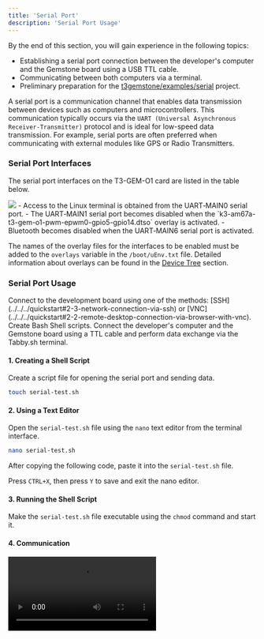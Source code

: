 ```yaml
---
title: 'Serial Port'
description: 'Serial Port Usage'
---
```



<Tip>
By the end of this section, you will gain experience in the following topics:

- Establishing a serial port connection between the developer's computer and the Gemstone board using a USB TTL cable.
- Communicating between both computers via a terminal.
- Preliminary preparation for the [t3gemstone/examples/serial](https://github.com/t3gemstone/examples/tree/main/serial) project.
</Tip>

A serial port is a communication channel that enables data transmission between devices such as computers and
microcontrollers. This communication typically occurs via the `UART (Universal Asynchronous Receiver-Transmitter)`
protocol and is ideal for low-speed data transmission. For example, serial ports are often preferred when
communicating with external modules like GPS or Radio Transmitters.

### Serial Port Interfaces

The serial port interfaces on the T3-GEM-O1 card are listed in the table below.

<Frame caption="Todo: Pins where the seriport connection can be made">
  <img className="rounded-lg" noZoom src="/images/under-construction.png" />
</Frame>

<SnippetDevices int="Interface" device="Device" file="Overlay File" notes="Notes" />

<Note>
- Access to the Linux terminal is obtained from the UART‑MAIN0 serial port.
- The UART‑MAIN1 serial port becomes disabled when the `k3-am67a-t3-gem-o1-pwm-epwm0-gpio5-gpio14.dtso` overlay is activated.
- Bluetooth becomes disabled when the UART‑MAIN6 serial port is activated.

</Note>

The names of the overlay files for the interfaces to be enabled must be added to the `overlays` variable
in the `/boot/uEnv.txt` file. Detailed information about overlays can be found in the
[Device Tree](./introduction/#2-device-tree) section.

### Serial Port Usage

<Steps>
  <Step title="SSH/VNC Connection">
  Connect to the development board using one of the methods: [SSH](../../../quickstart#2-3-network-connection-via-ssh) or
  [VNC](../../../quickstart#2-2-remote-desktop-connection-via-browser-with-vnc).
  </Step>
  <Step title="Shell">
  Create Bash Shell scripts.
  </Step>
  <Step title="TTL and Terminal">
  Connect the developer's computer and the Gemstone board using a TTL cable and perform data exchange via the Tabby.sh terminal.
  </Step>
</Steps>

#### 1. Creating a Shell Script

Create a script file for opening the serial port and sending data.

```bash
touch serial-test.sh
```

#### 2. Using a Text Editor

Open the `serial-test.sh` file using the `nano` text editor from the terminal interface.

```bash
nano serial-test.sh
```

After copying the following code, paste it into the `serial-test.sh` file.

<SnippetExamplesSerialScript />

Press `CTRL+X`, then press `Y` to save and exit the nano editor.

#### 3. Running the Shell Script

Make the `serial-test.sh` file executable using the `chmod` command and start it.

<SnippetExamplesSerial />

#### 4. Communication

<Frame >
  <video controls className="w-full aspect-video" src="/videos/seri-test.mp4"></video>
</Frame>
